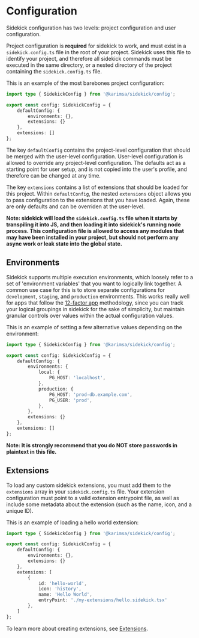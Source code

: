 # Configuration

Sidekick configuration has two levels: project configuration and user configuration.

Project configuration is **required** for sidekick to work, and must exist in a `sidekick.config.ts` file in the root of your project. Sidekick uses this file to identify your project, and therefore all sidekick commands must be executed in the same directory, or a nested directory of the project containing the `sidekick.config.ts` file.

This is an example of the most barebones project configuration:

```ts
import type { SidekickConfig } from '@karimsa/sidekick/config';

export const config: SidekickConfig = {
    defaultConfig: {
        environments: {},
        extensions: {}
    },
    extensions: []
};
```

The key `defaultConfig` contains the project-level configuration that should be merged with the user-level configuration. User-level configuration is allowed to override any project-level configuration. The defaults act as a starting point for user setup, and is not copied into the user's profile, and therefore can be changed at any time.

The key `extensions` contains a list of extensions that should be loaded for this project. Within `defaultConfig`, the nested `extensions` object allows you to pass configuration to the extensions that you have loaded. Again, these are only defaults and can be overriden at the user-level.

**Note: sidekick will load the `sidekick.config.ts` file when it starts by transpiling it into JS, and then loading it into sidekick's running node process. This configuration file is allowed to access any modules that may have been installed in your project, but should not perform any async work or leak state into the global state.**

## Environments

Sidekick supports multiple execution environments, which loosely refer to a set of 'environment variables' that you want to logically link together. A common use case for this is to store separate configurations for `development`, `staging`, and `production` environments. This works really well for apps that follow the [12-factor app](https://12factor.net/) methodology, since you can track your logical groupings in sidekick for the sake of simplicity, but maintain granular controls over values within the actual configuration values.

This is an example of setting a few alternative values depending on the environment:

```ts
import type { SidekickConfig } from '@karimsa/sidekick/config';

export const config: SidekickConfig = {
    defaultConfig: {
        environments: {
            local: {
                PG_HOST: 'localhost',
            },
            production: {
                PG_HOST: 'prod-db.example.com',
                PG_USER: 'prod',
            },
        },
        extensions: {}
    },
    extensions: []
};
```

**Note: It is strongly recommend that you do NOT store passwords in plaintext in this file.**

## Extensions

To load any custom sidekick extensions, you must add them to the `extensions` array in your `sidekick.config.ts` file. Your extension configuration must point to a valid extension entrypoint file, as well as include some metadata about the extension (such as the name, icon, and a unique ID).

This is an example of loading a hello world extension:

```ts
import type { SidekickConfig } from '@karimsa/sidekick/config';

export const config: SidekickConfig = {
    defaultConfig: {
        environments: {},
        extensions: {}
    },
    extensions: [
        {
            id: 'hello-world',
            icon: 'history',
            name: 'Hello World',
            entryPoint: './my-extensions/hello.sidekick.tsx'
        },
    ]
};
```

To learn more about creating extensions, see [Extensions](/extensions).
